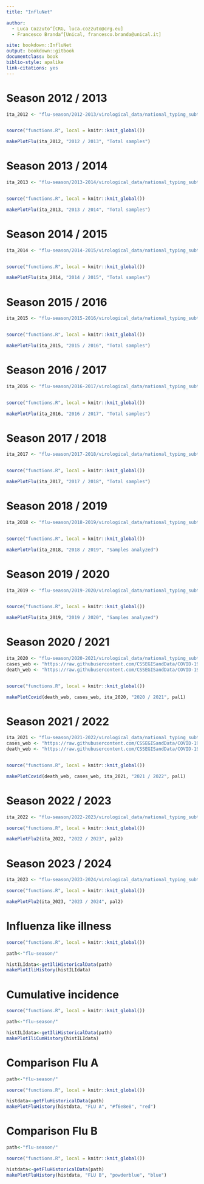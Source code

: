 ```yaml
---
title: "InfluNet"

author:
  - Luca Cozzuto^[CRG, luca.cozzuto@crg.eu]
  - Francesco Branda^[Unical, francesco.branda@unical.it]

site: bookdown::InfluNet
output: bookdown::gitbook
documentclass: book
biblio-style: apalike
link-citations: yes
---
```


# Season 2012 / 2013


```r


ita_2012 <- "flu-season/2012-2013/virological_data/national_typing_subtyping_influenza_viruses.csv"


source("functions.R", local = knitr::knit_global())

makePlotFlu(ita_2012, "2012 / 2013", "Total samples")

```

# Season 2013 / 2014


```r


ita_2013 <- "flu-season/2013-2014/virological_data/national_typing_subtyping_influenza_viruses.csv"


source("functions.R", local = knitr::knit_global())

makePlotFlu(ita_2013, "2013 / 2014", "Total samples")

```


# Season 2014 / 2015


```r


ita_2014 <- "flu-season/2014-2015/virological_data/national_typing_subtyping_influenza_viruses.csv"


source("functions.R", local = knitr::knit_global())

makePlotFlu(ita_2014, "2014 / 2015", "Total samples")

```


# Season 2015 / 2016


```r


ita_2015 <- "flu-season/2015-2016/virological_data/national_typing_subtyping_influenza_viruses.csv"


source("functions.R", local = knitr::knit_global())

makePlotFlu(ita_2015, "2015 / 2016", "Total samples")

```

# Season 2016 / 2017


```r


ita_2016 <- "flu-season/2016-2017/virological_data/national_typing_subtyping_influenza_viruses.csv"


source("functions.R", local = knitr::knit_global())

makePlotFlu(ita_2016, "2016 / 2017", "Total samples")

```


# Season 2017 / 2018


```r


ita_2017 <- "flu-season/2017-2018/virological_data/national_typing_subtyping_influenza_viruses.csv"


source("functions.R", local = knitr::knit_global())

makePlotFlu(ita_2017, "2017 / 2018", "Total samples")

```

# Season 2018 / 2019

```r


ita_2018 <- "flu-season/2018-2019/virological_data/national_typing_subtyping_influenza_viruses.csv"


source("functions.R", local = knitr::knit_global())

makePlotFlu(ita_2018, "2018 / 2019", "Samples analyzed")


```

# Season 2019 / 2020

```r


ita_2019 <- "flu-season/2019-2020/virological_data/national_typing_subtyping_influenza_viruses.csv"


source("functions.R", local = knitr::knit_global())

makePlotFlu(ita_2019, "2019 / 2020", "Samples analyzed")

```

# Season 2020 / 2021

```r


ita_2020 <- "flu-season/2020-2021/virological_data/national_typing_subtyping_influenza_viruses.csv"
cases_web <- "https://raw.githubusercontent.com/CSSEGISandData/COVID-19/master/csse_covid_19_data/csse_covid_19_time_series/time_series_covid19_confirmed_global.csv"
death_web <- "https://raw.githubusercontent.com/CSSEGISandData/COVID-19/master/csse_covid_19_data/csse_covid_19_time_series/time_series_covid19_deaths_global.csv"


source("functions.R", local = knitr::knit_global())

makePlotCovid(death_web, cases_web, ita_2020, "2020 / 2021", pal1)

```

# Season 2021 / 2022

```r

ita_2021 <- "flu-season/2021-2022/virological_data/national_typing_subtyping_influenza_viruses.csv"
cases_web <- "https://raw.githubusercontent.com/CSSEGISandData/COVID-19/master/csse_covid_19_data/csse_covid_19_time_series/time_series_covid19_confirmed_global.csv"
death_web <- "https://raw.githubusercontent.com/CSSEGISandData/COVID-19/master/csse_covid_19_data/csse_covid_19_time_series/time_series_covid19_deaths_global.csv"


source("functions.R", local = knitr::knit_global())

makePlotCovid(death_web, cases_web, ita_2021, "2021 / 2022", pal1)
```

# Season 2022 / 2023

```r

ita_2022 <- "flu-season/2022-2023/virological_data/national_typing_subtyping_influenza_viruses.csv"

source("functions.R", local = knitr::knit_global())

makePlotFlu2(ita_2022, "2022 / 2023", pal2)
```

# Season 2023 / 2024

```r

ita_2023 <- "flu-season/2023-2024/virological_data/national_typing_subtyping_influenza_viruses.csv"

source("functions.R", local = knitr::knit_global())

makePlotFlu2(ita_2023, "2023 / 2024", pal2)
```


# Influenza like illness 

```r
source("functions.R", local = knitr::knit_global())

path<-"flu-season/"

histILIdata<-getIliHistoricalData(path)
makePlotIliHistory(histILIdata)

```

# Cumulative incidence

```r
source("functions.R", local = knitr::knit_global())

path<-"flu-season/"

histILIdata<-getIliHistoricalData(path)
makePlotIliCumHistory(histILIdata)

```

# Comparison Flu A

```r
path<-"flu-season/"

source("functions.R", local = knitr::knit_global())

histdata<-getFluHistoricalData(path)
makePlotFluHistory(histdata, "FLU A", "#f6e8e8", "red")

```

# Comparison Flu B

```r
path<-"flu-season/"

source("functions.R", local = knitr::knit_global())

histdata<-getFluHistoricalData(path)
makePlotFluHistory(histdata, "FLU B", "powderblue", "blue")

```



